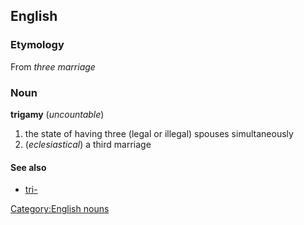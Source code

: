 ==English==
=== Etymology ===
{{etystub}}
From {{Gr.}} [[]] ''three'' [[]] ''marriage''
=== Noun ===
[[Category:English nouns]]
'''trigamy''' (''uncountable'')
#the state of having three (legal or illegal) spouses simultaneously
#(''eclesiastical'') a third marriage
==== See also ====
* [[tri-]]